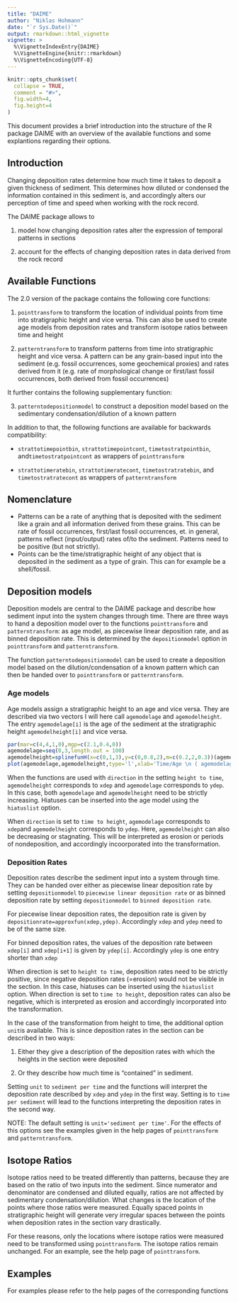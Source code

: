 ```yaml
---
title: "DAIME"
author: "Niklas Hohmann"
date: "`r Sys.Date()`"
output: rmarkdown::html_vignette
vignette: >
  %\VignetteIndexEntry{DAIME}
  %\VignetteEngine{knitr::rmarkdown}
  %\VignetteEncoding{UTF-8}
---
```


```r
knitr::opts_chunk$set(
  collapse = TRUE,
  comment = "#>",
  fig.width=4,
  fig.height=4 
)
```
This document provides a brief introduction into the structure of the R package DAIME with an overview of the available functions and some explantions regarding their options.

## Introduction
Changing deposition rates determine how much time it takes to deposit a given thickness of sediment. This determines how diluted or condensed the information contained in this sediment is, and accordingly alters our perception of time and speed when working with the rock record.

The DAIME package allows to

1. model how changing deposition rates alter the expression of temporal patterns in sections

2. account for the effects of changing deposition rates in data derived from the rock record

## Available Functions
The 2.0 version of the package contains the following core functions:

1. `pointtransform` to transform the location of individual points from time into stratigraphic height and vice versa. This can also be used to create age models from deposition rates and transform isotope ratios between time and height

2. `patterntransform` to transform patterns from time into stratigraphic height and vice versa. A pattern can be any grain-based input into the sediment (e.g. fossil occurrences, some geochemical proxies) and rates derived from it (e.g. rate of morphological change or first/last fossil occurrences, both derived from fossil occurrences)

It further contains the following supplementary function:

3. `patterntodepositionmodel` to construct a deposition model based on the sedimentary condensation/dilution of a known pattern

In addition to that, the following functions are available for backwards compatibility:

* `strattotimepointbin`, `strattotimepointcont`, `timetostratpointbin`, and`timetostratpointcont` as wrappers of `pointtransform`

* `strattotimeratebin`, `strattotimeratecont`, `timetostratratebin`, and `timetostratratecont` as wrappers of `patterntransform`

## Nomenclature
* Patterns can be a rate of anything that is deposited with the sediment like a grain and all information derived from these grains. This can be rate of fossil occurrences, first/last fossil occurrences, et. in general, patterns reflect (input/output) rates of/to the sediment. Patterns need to be positive (but not strictly).
* Points can be the time/stratigraphic height of any object that is deposited in the sediment as a type of grain. This can for example be a shell/fossil.

## Deposition models
Deposition models are central to the DAIME package and describe how sediment input into the system changes through time. There are three ways to hand a deposition model over to the functions `pointtransform` and `patterntransform`: as age model, as piecewise linear deposition rate, and as binned deposition rate. This is determined by the `depositionmodel` option in `pointtransform` and `patterntransform`.

The function `patterntodepositionmodel` can be used to create a deposition model based on the dilution/condensation of a known pattern which can then be handed over to `pointtransform` or `patterntransform`.

### Age models
Age models assign a stratigraphic height to an age and vice versa. They are described via two vectors I will here call `agemodelage` and `agemodelheight`. The entry `agemodelage[i]` is the age of the sediment at the stratigraphic height `agemodelheight[i]` and vice versa.

```r

par(mar=c(4,4,1,0),mgp=c(2.1,0.4,0))
agemodelage=seq(0,3,length.out = 100)
agemodelheight=splinefunH(x=c(0,1,3),y=c(0,0.8,2),m=c(0.2,2,0.3))(agemodelage)
plot(agemodelage,agemodelheight,type='l',xlab='Time/Age \n ( agemodelage )',ylab='Stratigraphic Height \n ( agemodelheight )',main='Age Model',lwd=4)
```

When the functions are used with `direction` in the setting `height to time`, `agemodelheight` corresponds to `xdep` and `agemodelage` corresponds to `ydep`. In this case, both `agemodelage` and `agemodelheight` need to be strictly increasing. Hiatuses can be inserted into the age model using the `hiatuslist` option.

When `direction` is set to `time to height`, `agemodelage` corresponds to `xdep`and `agemodelheight` corresponds to `ydep`. Here, `agemodelheight` can also be decreasing or stagnating. This will be interpreted as erosion or periods of nondeposition, and accordingly incoorporated into the transformation.

### Deposition Rates
Deposition rates describe the sediment input into a system through time. They can be handed over either as piecewise linear deposition rate by setting `depositionmodel` to `piecewise linear deposition rate` or as binned deposition rate by setting `depositionmodel` to `binned deposition rate`.

For piecewise linear deposition rates, the deposition rate is given by `depositionrate=approxfun(xdep,ydep)`. Accordingly `xdep` and `ydep` need to be of the same size.

For binned deposition rates, the values of the deposition rate between `xdep[i]` and `xdep[i+1]` is given by `ydep[i]`. Accordingly `ydep` is one entry shorter than `xdep`

When direction is set to `height to time`, deposition rates need to be strictly positive, since negative deposition rates (=erosion) would not be visible in the section. In this case, hiatuses can be inserted using the `hiatuslist` option.
When direction is set to `time to height`, deposition rates can also be negative, which is interpreted as erosion and accordingly incorporated into the transformation.

In the case of the transformation from height to time, the additional option `unit`is available. This is since deposition rates in the section can be described in two ways:

1. Either they give a description of the deposition rates with which the heights in the section were deposited

2. Or they describe how much time is "contained" in sediment.

Setting `unit` to `sediment per time` and the functions will interpret the deposition rate described by `xdep` and `ydep` in the first way. Setting is to `time per sediment` will lead to the functions interpreting the deposition rates in the second way.

NOTE: The default setting is `unit='sediment per time'`. For the effects of this options see the examples given in the help pages of `pointtransform` and `patterntransform`.




## Isotope Ratios
Isotope ratios need to be treated differently than patterns, because they are based on the ratio of two inputs into the sediment. Since numerator and denominator are condensed and diluted equally, ratios are not affected by sedimentary condensation/dilution. What changes is the location of the points where those ratios were measured. Equally spaced points in stratigraphic height will generate very irregular spaces between the points when deposition rates in the section vary drastically. 

For these reasons, only the locations where isotope ratios were measured need to be transformed using `pointtransform`. The isotope ratios remain unchanged. For an example, see the help page of `pointtransform`.

## Examples
For examples please refer to the help pages of the corresponding functions
